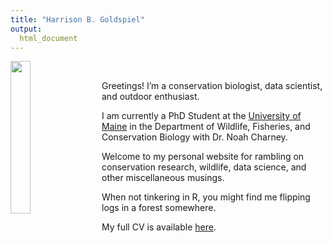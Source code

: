 ```yaml
---
title: "Harrison B. Goldspiel"
output:
  html_document
---
```


<img src="images/harrison_main2.jpg" style="width:25%; margin-right: 20px" align="left">
\ 
\ 

Greetings! I'm a conservation biologist, data scientist, and outdoor enthusiast. 

I am currently a PhD Student at the [University of Maine](https://www.umaine.edu) in the Department of Wildlife, Fisheries, and Conservation Biology with Dr. Noah Charney.

Welcome to my personal website for rambling on conservation research, wildlife, data science, and other miscellaneous musings.

When not tinkering in R, you might find me flipping logs in a forest somewhere.

My full CV is available [here](docs/Goldspiel_Harrison_CV.pdf).